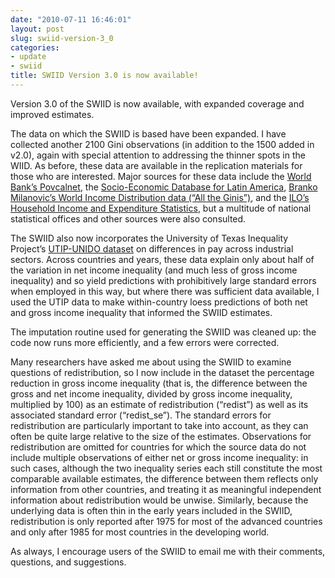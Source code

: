 ```yaml
---
date: "2010-07-11 16:46:01"
layout: post
slug: swiid-version-3_0
categories:
- update
- swiid
title: SWIID Version 3.0 is now available!
---
```


Version 3.0 of the SWIID is now available, with expanded coverage and improved estimates. 

The data on which the SWIID is based have been expanded.  I have collected another 2100 Gini observations (in addition to the 1500 added in v2.0), again with special attention to addressing the thinner spots in the WIID.  As before, these data are available in the replication materials for those who are interested.  Major sources for these data include the <a href="http://iresearch.worldbank.org/PovcalNet/povcalSvy.html" rel="self">World Bank's Povcalnet</a>, the <a href="http://www.depeco.econo.unlp.edu.ar/sedlac/eng/index.php" rel="self">Socio-Economic Database for Latin America</a>, <a href="http://go.worldbank.org/9VCQW66LA0" rel="self">Branko Milanovic's World Income Distribution data ("All the Ginis")</a>, and the <a href="http://laborsta.ilo.org/" rel="self">ILO's Household Income and Expenditure Statistics</a>, but a multitude of national statistical offices and other sources were also consulted.

The SWIID also now incorporates the University of Texas Inequality Project's <a href="http://utip.gov.utexas.edu/data.html" rel="self">UTIP-UNIDO dataset</a> on differences in pay across industrial sectors.  Across countries and years, these data explain only about half of the variation in net income inequality (and much less of gross income inequality) and so yield predictions with prohibitively large standard errors when employed in this way, but where there was sufficient data available, I used the UTIP data to make within-country loess predictions of both net and gross income inequality that informed the SWIID estimates.

The imputation routine used for generating the SWIID was cleaned up: the code now runs more efficiently, and a few errors were corrected.

Many researchers have asked me about using the SWIID to examine questions of redistribution, so I now include in the dataset the percentage reduction in gross income inequality (that is, the difference between the gross and net income inequality, divided by gross income inequality, multiplied by 100) as an estimate of redistribution (&ldquo;redist&rdquo;) as well as its associated standard error (&ldquo;redist_se&rdquo;).  The standard errors for redistribution are particularly important to take into account, as they can often be quite large relative to the size of the estimates.  Observations for redistribution are omitted for countries for which the source data do not include multiple observations of either net or gross income inequality: in such cases, although the two inequality series each still constitute the most comparable available estimates, the difference between them reflects only information from other countries, and treating it as meaningful independent information about redistribution would be unwise.  Similarly, because the underlying data is often thin in the early years included in the SWIID, redistribution is only reported after 1975 for most of the advanced countries and only after 1985 for most countries in the developing world.

As always, I encourage users of the SWIID to email me with their comments, questions, and suggestions.
